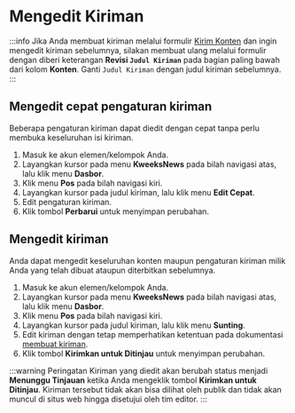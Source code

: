 # Mengedit Kiriman

:::info
Jika Anda membuat kiriman melalui formulir [Kirim Konten](https://www.kweeksnews.com/submit-content) dan ingin mengedit kiriman sebelumnya, silakan membuat ulang melalui formulir dengan diberi keterangan **Revisi `Judul Kiriman`** pada bagian paling bawah dari kolom **Konten**. Ganti `Judul Kiriman` dengan judul kiriman sebelumnya.
:::

## Mengedit cepat pengaturan kiriman

Beberapa pengaturan kiriman dapat diedit dengan cepat tanpa perlu membuka keseluruhan isi kiriman.

1. Masuk ke akun elemen/kelompok Anda.
2. Layangkan kursor pada menu **KweeksNews** pada bilah navigasi atas, lalu klik menu **Dasbor**.
3. Klik menu **Pos** pada bilah navigasi kiri.
4. Layangkan kursor pada judul kiriman, lalu klik menu **Edit Cepat**.
5. Edit pengaturan kiriman.
6. Klik tombol **Perbarui** untuk menyimpan perubahan.

## Mengedit kiriman

Anda dapat mengedit keseluruhan konten maupun pengaturan kiriman milik Anda yang telah dibuat ataupun diterbitkan sebelumnya.

1. Masuk ke akun elemen/kelompok Anda.
2. Layangkan kursor pada menu **KweeksNews** pada bilah navigasi atas, lalu klik menu **Dasbor**.
3. Klik menu **Pos** pada bilah navigasi kiri.
4. Layangkan kursor pada judul kiriman, lalu klik menu **Sunting**.
5. Edit kiriman dengan tetap memperhatikan ketentuan pada dokumentasi [membuat kiriman](create-post).
6. Klik tombol **Kirimkan untuk Ditinjau** untuk menyimpan perubahan.

:::warning Peringatan
Kiriman yang diedit akan berubah status menjadi **Menunggu Tinjauan** ketika Anda mengeklik tombol **Kirimkan untuk Ditinjau**. Kiriman tersebut tidak akan bisa dilihat oleh publik dan tidak akan muncul di situs web hingga disetujui oleh tim editor.
:::
